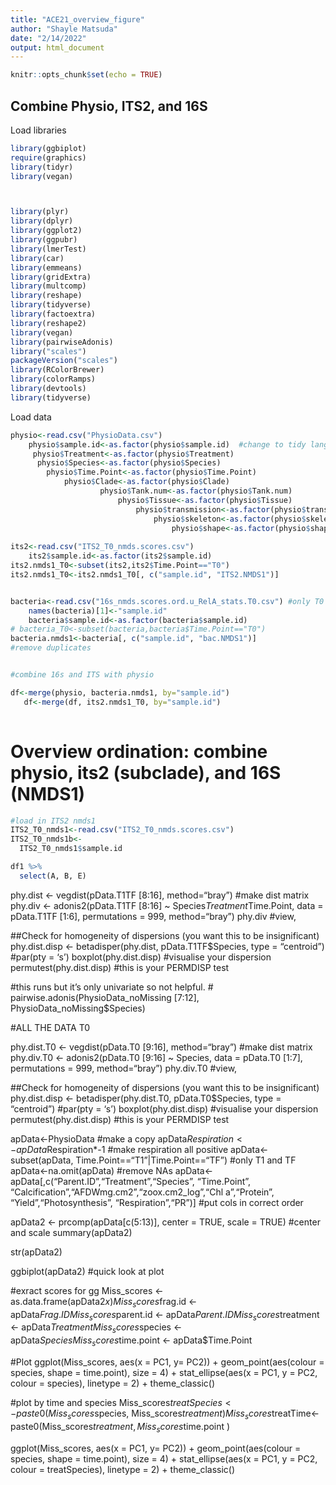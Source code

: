 ```yaml
---
title: "ACE21_overview_figure"
author: "Shayle Matsuda"
date: "2/14/2022"
output: html_document
---
```


```r
knitr::opts_chunk$set(echo = TRUE)
```

##  Combine Physio, ITS2, and 16S

Load libraries
```r
library(ggbiplot)
require(graphics)
library(tidyr)
library(vegan)



library(plyr)
library(dplyr)
library(ggplot2)
library(ggpubr)
library(lmerTest)
library(car)
library(emmeans)
library(gridExtra)
library(multcomp)
library(reshape)
library(tidyverse)
library(factoextra)
library(reshape2)
library(vegan)
library(pairwiseAdonis)
library("scales")
packageVersion("scales")
library(RColorBrewer)
library(colorRamps)
library(devtools)
library(tidyverse)
```

Load data

```r
physio<-read.csv("PhysioData.csv")
    physio$sample.id<-as.factor(physio$sample.id)  #change to tidy language when you have time. 
     physio$Treatment<-as.factor(physio$Treatment)
      physio$Species<-as.factor(physio$Species)
        physio$Time.Point<-as.factor(physio$Time.Point)
            physio$Clade<-as.factor(physio$Clade)
                    physio$Tank.num<-as.factor(physio$Tank.num)
                        physio$Tissue<-as.factor(physio$Tissue)
                            physio$transmission<-as.factor(physio$transmission)
                                physio$skeleton<-as.factor(physio$skeleton)
                                    physio$shape<-as.factor(physio$shape)
                                    
its2<-read.csv("ITS2_T0_nmds.scores.csv")
    its2$sample.id<-as.factor(its2$sample.id)
its2.nmds1_T0<-subset(its2,its2$Time.Point=="T0")
its2.nmds1_T0<-its2.nmds1_T0[, c("sample.id", "ITS2.NMDS1")]


bacteria<-read.csv("16s_nmds.scores.ord.u_RelA_stats.T0.csv") #only T0
    names(bacteria)[1]<-"sample.id"
    bacteria$sample.id<-as.factor(bacteria$sample.id)
# bacteria_T0<-subset(bacteria,bacteria$Time.Point=="T0")
bacteria.nmds1<-bacteria[, c("sample.id", "bac.NMDS1")]
#remove duplicates 


#combine 16s and ITS with physio

df<-merge(physio, bacteria.nmds1, by="sample.id")   
   df<-merge(df, its2.nmds1_T0, by="sample.id")   
 
```
# Overview ordination: combine physio, its2 (subclade), and 16S (NMDS1)
```r
#load in ITS2 nmds1
ITS2_T0_nmds1<-read.csv("ITS2_T0_nmds.scores.csv")
ITS2_T0_nmds1b<-
  ITS2_T0_nmds1$sample.id

df1 %>%
  select(A, B, E)
```



phy.dist <- vegdist(pData.T1TF [8:16], method="bray") #make dist matrix
phy.div <- adonis2(pData.T1TF [8:16] ~ Species*Treatment*Time.Point, data = pData.T1TF [1:6], permutations = 999, method="bray")
phy.div #view, 

##Check for homogeneity of dispersions (you want this to be insignificant)
phy.dist.disp <- betadisper(phy.dist, pData.T1TF$Species, type = "centroid")
#par(pty = 's')
boxplot(phy.dist.disp) #visualise your dispersion
permutest(phy.dist.disp) #this is your PERMDISP test

#this runs but it's only univariate so not helpful. 
# pairwise.adonis(PhysioData_noMissing [7:12], PhysioData_noMissing$Species)

#ALL THE DATA T0

phy.dist.T0 <- vegdist(pData.T0 [9:16], method="bray") #make dist matrix
phy.div.T0 <- adonis2(pData.T0 [9:16] ~ Species, data = pData.T0 [1:7], permutations = 999, method="bray")
phy.div.T0 #view, 

##Check for homogeneity of dispersions (you want this to be insignificant)
phy.dist.disp <- betadisper(phy.dist.T0, pData.T0$Species, type = "centroid")
#par(pty = 's')
boxplot(phy.dist.disp) #visualise your dispersion
permutest(phy.dist.disp) #this is your PERMDISP test




apData<-PhysioData #make a copy
apData$Respiration<-apData$Respiration*-1 #make respiration all positive
apData<-subset(apData, Time.Point=="T1"|Time.Point=="TF") #only T1 and TF
apData<-na.omit(apData) #remove NAs
apData<-apData[,c("Parent.ID","Treatment","Species", "Time.Point", "Calcification","AFDWmg.cm2","zoox.cm2_log","Chl a","Protein", "Yield","Photosynthesis", "Respiration","PR")] #put cols in correct order

apData2 <- prcomp(apData[c(5:13)], center = TRUE, scale = TRUE) #center and scale
summary(apData2)
 
str(apData2)

ggbiplot(apData2) #quick look at plot

#exract scores for gg
Miss_scores <- as.data.frame(apData2$x)
Miss_scores$frag.id <- apData$Frag.ID
Miss_scores$parent.id <- apData$Parent.ID
Miss_scores$treatment <- apData$Treatment
Miss_scores$species <- apData$Species
Miss_scores$time.point <- apData$Time.Point


#Plot
ggplot(Miss_scores, aes(x = PC1, y= PC2)) + geom_point(aes(colour = species, shape = time.point), size = 4) +
  stat_ellipse(aes(x = PC1, y = PC2, colour = species), linetype = 2) +
  theme_classic()

#plot by time and species
Miss_scores$treatSpecies<-paste0(Miss_scores$species, Miss_scores$treatment )
Miss_scores$treatTime<-paste0(Miss_scores$treatment, Miss_scores$time.point )

ggplot(Miss_scores, aes(x = PC1, y= PC2)) + geom_point(aes(colour = species, shape = time.point), size = 4) +
  stat_ellipse(aes(x = PC1, y = PC2, colour = treatSpecies), linetype = 2) +
  theme_classic()


